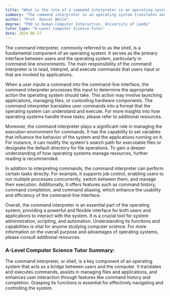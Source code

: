 ```yaml
---
title: "What is the role of a command interpreter in an operating system?"
summary: "The command interpreter in an operating system translates and executes commands from the user or software."
author: "Prof. Daniel White"
degree: "PhD in Human-Computer Interaction, University of Leeds"
tutor_type: "A-Level Computer Science Tutor"
date: 2024-06-27
---
```


The command interpreter, commonly referred to as the shell, is a fundamental component of an operating system. It serves as the primary interface between users and the operating system, particularly in command-line environments. The main responsibility of the command interpreter is to read, interpret, and execute commands that users input or that are invoked by applications.

When a user inputs a command into the command-line interface, the command interpreter processes this input to determine the appropriate action the operating system should take. This action may involve launching applications, managing files, or controlling hardware components. The command interpreter translates user commands into a format that the operating system can understand and execute. For more insights into how operating systems handle these tasks, please refer to additional resources.

Moreover, the command interpreter plays a significant role in managing the execution environment for commands. It has the capability to set variables that influence the behavior of the system and the applications running on it. For instance, it can modify the system's search path for executable files or designate the default directory for file operations. To gain a deeper understanding of how operating systems manage resources, further reading is recommended.

In addition to interpreting commands, the command interpreter can perform certain tasks directly. For example, it supports job control, enabling users to run multiple processes concurrently, switch between them, and manage their execution. Additionally, it offers features such as command history, command completion, and command aliasing, which enhance the usability and efficiency of the command-line interface.

Overall, the command interpreter is an essential part of the operating system, providing a powerful and flexible interface for both users and applications to interact with the system. It is a crucial tool for system administration, scripting, and automation. Understanding its functions and capabilities is vital for anyone studying computer science. For more information on the overall purpose and advantages of operating systems, please consult additional resources.

### A-Level Computer Science Tutor Summary:
The command interpreter, or shell, is a key component of an operating system that acts as a bridge between users and the computer. It translates and executes commands, assists in managing files and applications, and enhances user interaction through features like command history and completion. Grasping its functions is essential for effectively navigating and controlling the system.
    